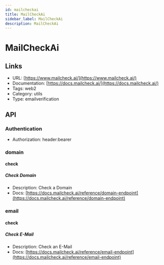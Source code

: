 ```yaml
---
id: mailcheckai
title: MailCheckAi
sidebar_label: MailCheckAi
description: MailCheckAi
---
```


# MailCheckAi

## Links

* URL: [https://www.mailcheck.ai/](https://www.mailcheck.ai/)
* Documentation: [https://docs.mailcheck.ai/](https://docs.mailcheck.ai/)
* Tags: web2
* Category: utils
* Type: emailverification

## API

### Authentication

* Authorization: header:bearer

### domain

#### check

##### Check Domain

* Description: Check a Domain
* Docs: [https://docs.mailcheck.ai/reference/domain-endpoint](https://docs.mailcheck.ai/reference/domain-endpoint)

### email

#### check

##### Check E-Mail

* Description: Check an E-Mail
* Docs: [https://docs.mailcheck.ai/reference/email-endpoint](https://docs.mailcheck.ai/reference/email-endpoint)
